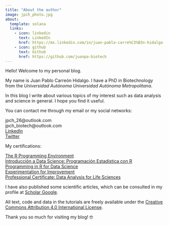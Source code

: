 ```yaml
---
title: "About the author"
image: jpch_photo.jpg
about:
  template: solana
  links:
    - icon: linkedin
      text: LinkedIn
      href: https://mx.linkedin.com/in/juan-pablo-carre%C3%B3n-hidalgo-667567a1
    - icon: github
      text: Github
      href: https://github.com/juanpa-biotech
---
```


Hello! Welcome to my personal blog.

My name is Juan Pablo Carreón Hidalgo. I have a PhD in Biotechnology from the *Universidad Autónoma Universidad Autónoma Metropolitana*.

In this blog I write about various topics of my interest such as data analysis and science in general. I hope you find it useful.

You can contact me through my email or my social networks:

jpch_26@outlook.com  
jpch_biotech@outlook.com  
[LinkedIn](https://www.linkedin.com/in/juan-pablo-carre%C3%B3n-hidalgo-667567a1/)  
[Twitter](https://twitter.com/juanpa_biotech)  

My certifications:

[The R Programming Environment](https://www.coursera.org/account/accomplishments/verify/D3F8AZC6H3XS)\
[Introducción a Data Science: Programación Estadística con R](https://www.coursera.org/account/accomplishments/verify/UCN237DRT5F6)\
[Programming in R for Data Science](https://courses.edx.org/certificates/d9c1d41c4e4a4dccb2d94173ad4531bb)\
[Experimentation for Improvement](https://www.coursera.org/account/accomplishments/verify/HDQWY8BTLYQE)\
[Professional Certificate: Data Analysis for Life Sciences](https://credentials.edx.org/credentials/9a960e8e8f9b42a39bb4695935dd7031/)

I have also published some scientific articles, which can be consulted in my profile at [Scholar Google](https://scholar.google.com.mx/citations?user=O7qScyUAAAAJ&hl=es).

All text, code and data in the tutorials are freely available under the [Creative Commons Attribution 4.0 International License](http://creativecommons.org/licenses/by/4.0/).

Thank you so much for visiting my blog! 🤓
